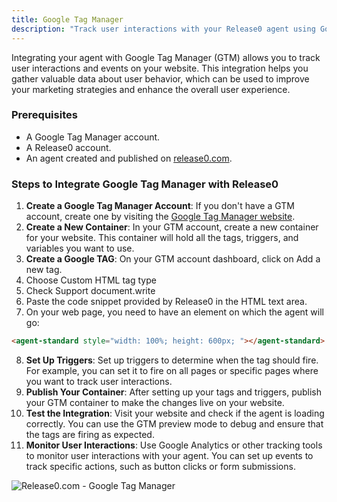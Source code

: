 ```yaml
---
title: Google Tag Manager
description: "Track user interactions with your Release0 agent using Google Tag Manager."
---
```

Integrating your agent with Google Tag Manager (GTM) allows you to track user interactions and events on your website. This integration helps you gather valuable data about user behavior, which can be used to improve your marketing strategies and enhance the overall user experience.
### Prerequisites
- A Google Tag Manager account.
- A Release0 account.
- An agent created and published on [release0.com](https://release0.com).
### Steps to Integrate Google Tag Manager with Release0
1. **Create a Google Tag Manager Account**: If you don't have a GTM account, create one by visiting the [Google Tag Manager website](https://tagmanager.google.com/).
2. **Create a New Container**: In your GTM account, create a new container for your website. This container will hold all the tags, triggers, and variables you want to use.
3. **Create a Google TAG**: On your GTM account dashboard, click on Add a new tag.
4. Choose Custom HTML tag type
5. Check Support document.write
6. Paste the code snippet provided by Release0 in the HTML text area.
7. On your web page, you need to have an element on which the agent will go:
```html
<agent-standard style="width: 100%; height: 600px; "></agent-standard>
```
8. **Set Up Triggers**: Set up triggers to determine when the tag should fire. For example, you can set it to fire on all pages or specific pages where you want to track user interactions.
9. **Publish Your Container**: After setting up your tags and triggers, publish your GTM container to make the changes live on your website.
10. **Test the Integration**: Visit your website and check if the agent is loading correctly. You can use the GTM preview mode to debug and ensure that the tags are firing as expected.
11. **Monitor User Interactions**: Use Google Analytics or other tracking tools to monitor user interactions with your agent. You can set up events to track specific actions, such as button clicks or form submissions.

<Frame style={{ maxWidth: '500px' }}>
  <img src="/images/integrations/google-tag-manager-integration.png" alt="Release0.com - Google Tag Manager" />
</Frame>
